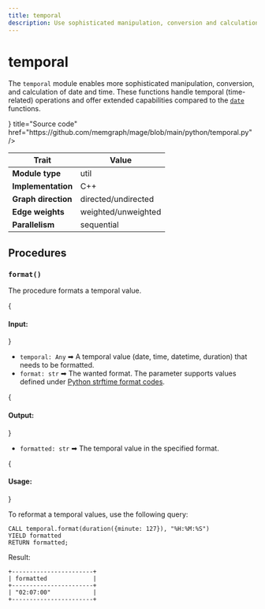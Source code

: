 ```yaml
---
title: temporal
description: Use sophisticated manipulation, conversion and calculation procedures for date and time data types. 
---
```



# temporal

The `temporal` module enables more sophisticated manipulation, conversion, and
calculation of date and time. These functions handle temporal (time-related)
operations and offer extended capabilities compared to the [`date`](date.md)
functions.

<Cards>
  <Card
    icon={<GitHub />}
    title="Source code"
    href="https://github.com/memgraph/mage/blob/main/python/temporal.py"
  />
</Cards>

| Trait               | Value               |
| ------------------- | ------------------- |
| **Module type**     | util                |
| **Implementation**  | C++                 |
| **Graph direction** | directed/undirected |
| **Edge weights**    | weighted/unweighted |
| **Parallelism**     | sequential          |

## Procedures

### `format()`

The procedure formats a temporal value.

{<h4> Input: </h4>}

- `temporal: Any` ➡ A temporal value (date, time, datetime, duration) that needs to be formatted.
- `format: str` ➡ The wanted format. The parameter supports values defined under [Python strftime format codes](https://docs.python.org/3/library/datetime.html#strftime-and-strptime-format-codes).

{<h4> Output: </h4>}

- `formatted: str` ➡ The temporal value in the specified format.

{<h4> Usage: </h4>}

To reformat a temporal values, use the following query:

```cypher
CALL temporal.format(duration({minute: 127}), "%H:%M:%S")
YIELD formatted
RETURN formatted;
```

Result:

```plaintext
+-----------------------+
| formatted             |
+-----------------------+
| "02:07:00"            |
+-----------------------+
```